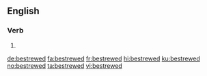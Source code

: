 ==English==

===Verb===
{{head|en|verb form}}

# {{en-simple past of|bestrew}}

[[de:bestrewed]]
[[fa:bestrewed]]
[[fr:bestrewed]]
[[hi:bestrewed]]
[[ku:bestrewed]]
[[no:bestrewed]]
[[ta:bestrewed]]
[[vi:bestrewed]]